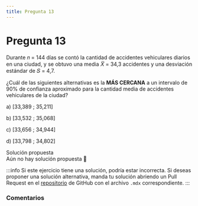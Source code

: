 ```yaml
---
title: Pregunta 13
---
```



# Pregunta 13

<div className="exercise">
Durante 𝑛 = 144 días se contó la cantidad de accidentes vehiculares diarios en una ciudad, y se obtuvo una media 𝑋̅ = 34,3 accidentes y una desviación estándar de 𝑆 = 4,7.

¿Cuál de las siguientes alternativas es la **MÁS CERCANA** a un intervalo de 90% de confianza aproximado para la cantidad media de accidentes vehiculares de la ciudad?

a) [33,389 ; 35,211]

b) [33,532 ; 35,068]

c) [33,656 ; 34,944]

d) [33,798 ; 34,802]
</div>

<MDXDetails>
<summary>Solución propuesta</summary>

<div className="exercise">
Aún no hay solución propuesta 🥲
</div>

:::info
Si este ejercicio tiene una solución, podría estar incorrecta. Si deseas proponer una solución alternativa, manda tu solución abriendo
un Pull Request en el [repositorio](https://github.com/crow-rojas/apuntes-fundamentals/pulls) de GitHub con el archivo
`.mdx` correspondiente.
:::

</MDXDetails>

### Comentarios

<Disqus
  url="https://crow-rojas.github.io/apuntes-fundamentals/docs/mathematics/linear-algebra/exercises/2024-2/p08"
  identifier="docs/mathematics/linear-algebra/exercises/2024-2/p08"
  title="2024-2 Álgebra Lineal - Pregunta 08"
/>

